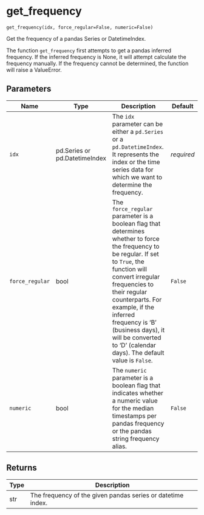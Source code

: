 # get_frequency { #pytimetk.get_frequency }

`get_frequency(idx, force_regular=False, numeric=False)`

Get the frequency of a pandas Series or DatetimeIndex.

The function `get_frequency` first attempts to get a pandas inferred frequency. If the inferred frequency is None, it will attempt calculate the frequency manually. If the frequency cannot be determined, the function will raise a ValueError.

## Parameters

| Name            | Type                          | Description                                                                                                                                                                                                                                                                                                                                              | Default    |
|-----------------|-------------------------------|----------------------------------------------------------------------------------------------------------------------------------------------------------------------------------------------------------------------------------------------------------------------------------------------------------------------------------------------------------|------------|
| `idx`           | pd.Series or pd.DatetimeIndex | The `idx` parameter can be either a `pd.Series` or a `pd.DatetimeIndex`. It represents the index or the time series data for which we want to determine the frequency.                                                                                                                                                                                   | _required_ |
| `force_regular` | bool                          | The `force_regular` parameter is a boolean flag that determines whether to force the frequency to be regular. If set to `True`, the function will convert irregular frequencies to their regular counterparts. For example, if the inferred frequency is 'B' (business days), it will be converted to 'D' (calendar days). The default value is `False`. | `False`    |
| `numeric`       | bool                          | The `numeric` parameter is a boolean flag that indicates whether a numeric value for the median timestamps per pandas frequency or the pandas string frequency alias.                                                                                                                                                                                    | `False`    |

## Returns

| Type   | Description                                                 |
|--------|-------------------------------------------------------------|
| str    | The frequency of the given pandas series or datetime index. |